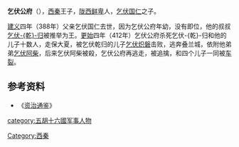 '''乞伏公府'''（{{bd|380年||412年||catIdx=Q}}），[[西秦|西秦]]王子，[[陇西鲜卑|陇西鲜卑]]人，[[乞伏国仁|乞伏国仁]]之子。

[[建义_(西秦)|建义]]四年（388年）父亲乞伏国仁去世，因为乞伏公府年幼，没有即位，他的叔叔[[乞伏乾归|乞伏-{乾}-归]]被推举为王。[[更始_(西秦)|更始]]四年（412年）乞伏公府杀死乞伏-{乾}-归和他的儿子十数人，走保大夏，被乞伏乾归的儿子[[乞伏炽磐|乞伏炽磐]]击败，逃奔叠兰城，依附他弟弟[[乞伏阿柴|乞伏阿柴]]，后来乞伏阿柴被殺，乞伏公府再逃走，被追擒，和四个儿子一同被[[车裂|车裂]]。

==参考资料==
*《[[资治通鉴|资治通鉴]]》
{{DEFAULTSORT:Q}}
[[Category:西秦|Category:西秦]]
[[category:五胡十六國军事人物|category:五胡十六國军事人物]]